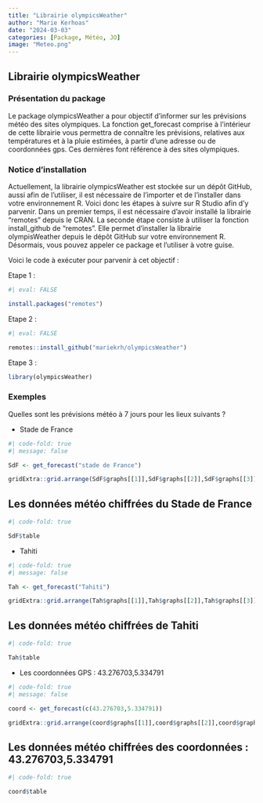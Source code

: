 ```yaml
---
title: "Librairie olympicsWeather"
author: "Marie Kerhoas"
date: "2024-03-03"
categories: [Package, Météo, JO]
image: "Meteo.png"
---
```


## Librairie olympicsWeather

### Présentation du package

Le package olympicsWeather a pour objectif d'informer sur les prévisions météo des sites olympiques. La fonction get_forecast comprise à l'intérieur de cette librairie vous permettra de connaître les prévisions, relatives aux températures et à la pluie estimées, à partir d'une adresse ou de coordonnées gps. Ces dernières font référence à des sites olympiques.

### Notice d'installation

Actuellement, la librairie olympicsWeather est stockée sur un dépôt GitHub, aussi afin de l'utiliser, il est nécessaire de l'importer et de l'installer dans votre environnement R. Voici donc les étapes à suivre sur R Studio afin d'y parvenir. Dans un premier temps, il est nécessaire d'avoir installé la librairie "remotes" depuis le CRAN. La seconde étape consiste à utiliser la fonction install_github de "remotes". Elle permet d'installer la librairie olympisWeather depuis le dépôt GitHub sur votre environnement R. Désormais, vous pouvez appeler ce package et l'utiliser à votre guise.

Voici le code à exécuter pour parvenir à cet objectif :

Etape 1 :

```r
#| eval: FALSE

install.packages("remotes")
```

Etape 2 :

```r
#| eval: FALSE

remotes::install_github("mariekrh/olympicsWeather")
```

Etape 3 :

```r
library(olympicsWeather)
```

### Exemples

Quelles sont les prévisions météo à 7 jours pour les lieux suivants ?

-   Stade de France

```r
#| code-fold: true
#| message: false

SdF <- get_forecast("stade de France")

gridExtra::grid.arrange(SdF$graphs[[1]],SdF$graphs[[2]],SdF$graphs[[3]],ncol = 2)
```

::: {.callout-note collapse="true"}
## Les données météo chiffrées du Stade de France

```r
#| code-fold: true

SdF$table
```
:::

-   Tahiti

```r
#| code-fold: true
#| message: false

Tah <- get_forecast("Tahiti")

gridExtra::grid.arrange(Tah$graphs[[1]],Tah$graphs[[2]],Tah$graphs[[3]], ncol = 2)
```

::: {.callout-note collapse="true"}
## Les données météo chiffrées de Tahiti

```r
#| code-fold: true

Tah$table
```
:::

-   Les coordonnées GPS : 43.276703,5.334791

```r
#| code-fold: true
#| message: false

coord <- get_forecast(c(43.276703,5.334791))

gridExtra::grid.arrange(coord$graphs[[1]],coord$graphs[[2]],coord$graphs[[3]], ncol = 2)
```

::: {.callout-note collapse="true"}
## Les données météo chiffrées des coordonnées : 43.276703,5.334791

```r
#| code-fold: true

coord$table
```
:::
